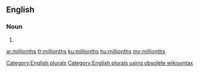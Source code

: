 ==English==

===Noun===
{{head|en}}

# {{plural of|millionth}}

[[Category:English plurals]][[Category:English plurals using obsolete wikisyntax]]

[[ar:millionths]]
[[fr:millionths]]
[[ku:millionths]]
[[hu:millionths]]
[[my:millionths]]